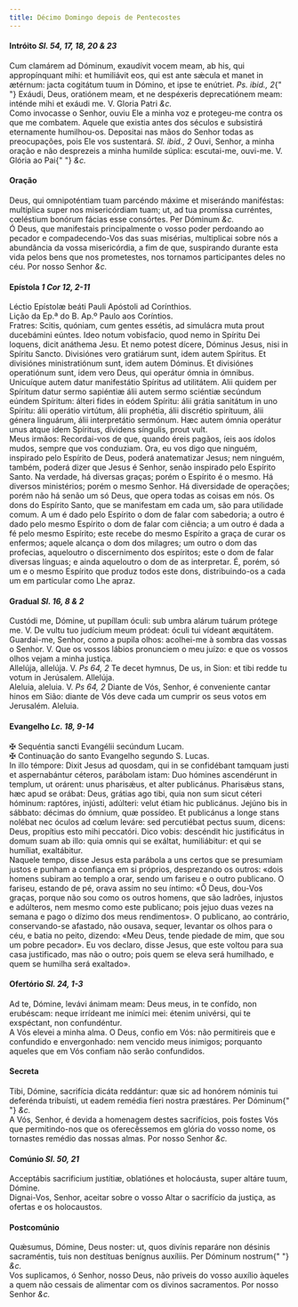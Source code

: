 ```yaml
---
title: Décimo Domingo depois de Pentecostes
---
```


<h4 class="text-center">
  Intróito <em>Sl. 54, 17, 18, 20 & 23</em>
</h4>
<div class="container-fluid">
  <div class="row">
    <div class="col-6 dropcaps text-justify">
      Cum clamárem ad Dóminum, exaudívit vocem meam, ab his, qui appropínquant
      mihi: et humiliávit eos, qui est ante sǽcula et manet in ætérnum: jacta
      cogitátum tuum in Dómino, et ipse te enútriet. <em>Ps. ibid., 2</em>{" "}
      Exáudi, Deus, oratiónem meam, et ne despéxeris deprecatiónem meam: inténde
      mihi et exáudi me. V. Gloria Patri <em>&c.</em>
    </div>
    <div class="col-6 dropcaps text-justify">
      Como invocasse o Senhor, ouviu Ele a minha voz e protegeu-me contra os que
      me combatem. Aquele que existia antes dos séculos e subsistirá eternamente
      humilhou-os. Depositai nas mãos do Senhor todas as preocupações, pois Ele
      vos sustentará. <em>Sl. ibid., 2</em> Ouvi, Senhor, a minha oração e não
      desprezeis a minha humilde súplica: escutai-me, ouvi-me. V. Glória ao Pai{" "}
      <em>&c.</em>
    </div>
  </div>
</div>

<h4 class="text-center">Oração</h4>
<div class="container-fluid">
  <div class="row">
    <div class="col-6 dropcaps text-justify">
      Deus, qui omnipoténtiam tuam parcéndo máxime et miserándo maniféstas:
      multíplica super nos misericórdiam tuam; ut, ad tua promíssa curréntes,
      cœléstium bonórum fácias esse consórtes. Per Dóminum <em>&c.</em>
    </div>
    <div class="col-6 dropcaps text-justify">
      Ó Deus, que manifestais principalmente o vosso poder perdoando ao pecador
      e compadecendo-Vos das suas misérias, multiplicai sobre nós a abundância
      da vossa misericórdia, a fim de que, suspirando durante esta vida pelos
      bens que nos prometestes, nos tornamos participantes deles no céu. Por
      nosso Senhor <em>&c.</em>
    </div>
  </div>
</div>

<h4 class="text-center">
  Epístola <em>1 Cor 12, 2-11</em>
</h4>
<div class="container-fluid">
  <div class="row">
    <div class="col-6 text-justify">
      Léctio Epístolæ beáti Pauli Apóstoli ad Corínthios.
    </div>
    <div class="col-6 text-justify">
      Lição da Ep.ª do B. Ap.º Paulo aos Coríntios.
    </div>
    <div class="col-6 dropcaps text-justify">
      Fratres: Scitis, quóniam, cum gentes essétis, ad simulácra muta prout
      ducebámini eúntes. Ideo notum vobisfacio, quod nemo in Spíritu Dei
      loquens, dicit anáthema Jesu. Et nemo potest dícere, Dóminus Jesus, nisi
      in Spíritu Sancto. Divisiónes vero gratiárum sunt, idem autem Spíritus. Et
      divisiónes ministratiónum sunt, idem autem Dóminus. Et divisiónes
      operatiónum sunt, idem vero Deus, qui operátur ómnia in ómnibus. Unicuíque
      autem datur manifestátio Spíritus ad utilitátem. Alii quidem per Spíritum
      datur sermo sapiéntiæ álii autem sermo sciéntiæ secúndum eúndem Spíritum:
      álteri fides in eódem Spíritu: álii grátia sanitátum in uno Spíritu: álii
      operátio virtútum, álii prophétia, álii discrétio spirítuum, álii génera
      linguárum, álii interpretátio sermónum. Hæc autem ómnia operátur unus
      atque idem Spíritus, dívidens síngulis, prout vult.
    </div>
    <div class="col-6 dropcaps text-justify">
      Meus irmãos: Recordai-vos de que, quando éreis pagãos, íeis aos ídolos
      mudos, sempre que vos conduziam. Ora, eu vos digo que ninguém, inspirado
      pelo Espírito de Deus, poderá anatematizar Jesus; nem ninguém, também,
      poderá dizer que Jesus é Senhor, senão inspirado pelo Espírito Santo. Na
      verdade, há diversas graças; porém o Espírito é o mesmo. Há diversos
      ministérios; porém o mesmo Senhor. Há diversidade de operações; porém não
      há senão um só Deus, que opera todas as coisas em nós. Os dons do Espírito
      Santo, que se manifestam em cada um, são para utilidade comum. A um é dado
      pelo Espírito o dom de falar com sabedoria; a outro é dado pelo mesmo
      Espírito o dom de falar com ciência; a um outro é dada a fé pelo mesmo
      Espírito; este recebe do mesmo Espírito a graça de curar os enfermos;
      aquele alcança o dom dos milagres; um outro o dom das profecias,
      aqueloutro o discernimento dos espíritos; este o dom de falar diversas
      línguas; e ainda aqueloutro o dom de as interpretar. É, porém, só um e o
      mesmo Espírito que produz todos este dons, distribuindo-os a cada um em
      particular como Lhe apraz.
    </div>
  </div>
</div>

<h4 class="text-center">
  Gradual <em>Sl. 16, 8 & 2</em>
</h4>
<div class="container-fluid">
  <div class="row">
    <div class="col-6 dropcaps text-justify">
      Custódi me, Dómine, ut pupíllam óculi: sub umbra alárum tuárum prótege me.
      V. De vultu tuo judícium meum pródeat: óculi tui vídeant æquitátem.
    </div>
    <div class="col-6 dropcaps text-justify">
      Guardai-me, Senhor, como a pupila olhos: acolhei-me à sombra das vossas o
      Senhor. V. Que os vossos lábios pronunciem o meu juízo: e que os vossos
      olhos vejam a minha justiça.
    </div>
    <div class="col-6 text-justify">
      Allelúja, allelúja. V. <em>Ps 64, 2</em> Te decet hymnus, De us, in Sion:
      et tibi redde tu votum in Jerúsalem. Allelúja.
    </div>
    <div class="col-6 text-justify">
      Aleluia, aleluia. V. <em>Ps 64, 2</em> Diante de Vós, Senhor, é
      conveniente cantar hinos em Sião: diante de Vós deve cada um cumprir os
      seus votos em Jerusalém. Aleluia.
    </div>
  </div>
</div>

<h4 class="text-center">
  Evangelho <em>Lc. 18, 9-14</em>
</h4>
<div class="container-fluid">
  <div class="row">
    <div class="col-6 text-justify">
      <span class="text-danger">&#10016;</span> Sequéntia sancti Evangélii
      secúndum Lucam.
    </div>
    <div class="col-6 text-justify">
      <span class="text-danger">&#10016;</span> Continuação do santo Evangelho
      segundo S. Lucas.
    </div>
    <div class="col-6 dropcaps text-justify">
      In illo témpore: Dixit Jesus ad quosdam, qui in se confidébant tamquam
      justi et aspernabántur céteros, parábolam istam: Duo hómines ascendérunt
      in templum, ut orárent: unus pharisǽus, et alter publicánus. Pharisǽus
      stans, hæc apud se orábat: Deus, grátias ago tibi, quia non sum sicut
      céteri hóminum: raptóres, injústi, adúlteri: velut étiam hic publicánus.
      Jejúno bis in sábbato: décimas do ómnium, quæ possídeo. Et publicánus a
      longe stans nolébat nec óculos ad cœlum leváre: sed percutiébat pectus
      suum, dicens: Deus, propítius esto mihi peccatóri. Dico vobis: descéndit
      hic justificátus in domum suam ab illo: quia omnis qui se exáltat,
      humiliábitur: et qui se humíliat, exaltábitur.
    </div>
    <div class="col-6 dropcaps text-justify">
      Naquele tempo, disse Jesus esta parábola a uns certos que se presumiam
      justos e punham a confiança em si próprios, desprezando os outros: «dois
      homens subiram ao templo a orar, sendo um fariseu e o outro publicano. O
      fariseu, estando de pé, orava assim no seu íntimo: «Ő Deus, dou-Vos
      graças, porque não sou como os outros homens, que são ladrões, injustos e
      adúlteros, nem mesmo como este publicano; pois jejuo duas vezes na semana
      e pago o dízimo dos meus rendimentos». O publicano, ao contrário,
      conservando-se afastado, não ousava, sequer, levantar os olhos para o céu,
      e batia no peito, dizendo: «Meu Deus, tende piedade de mim, que sou um
      pobre pecador». Eu vos declaro, disse Jesus, que este voltou para sua casa
      justificado, mas não o outro; pois quem se eleva será humilhado, e quem se
      humilha será exaltado».
    </div>
  </div>
</div>

<h4 class="text-center">
  Ofertório <em>Sl. 24, 1-3</em>
</h4>
<div class="container-fluid">
  <div class="row">
    <div class="col-6 dropcaps text-justify">
      Ad te, Dómine, levávi ánimam meam: Deus meus, in te confído, non
      erubéscam: neque irrídeant me inimíci mei: étenim univérsi, qui te
      exspéctant, non confundéntur.
    </div>
    <div class="col-6 dropcaps text-justify">
      A Vós elevei a minha alma. O Deus, confio em Vós: não permitireis que e
      confundido e envergonhado: nem vencido meus inimigos; porquanto aqueles
      que em Vós confiam não serão confundidos.
    </div>
  </div>
</div>

<h4 class="text-center">Secreta</h4>
<div class="container-fluid">
  <div class="row">
    <div class="col-6 dropcaps text-justify">
      Tibi, Dómine, sacrifícia dicáta reddántur: quæ sic ad honórem nóminis tui
      deferénda tribuísti, ut eadem remédia fíeri nostra præstáres. Per Dóminum{" "}
      <em>&c.</em>
    </div>
    <div class="col-6 dropcaps text-justify">
      A Vós, Senhor, é devida a homenagem destes sacrifícios, pois fostes Vós
      que permitindo-nos que os oferecêssemos em glória do vosso nome, os
      tornastes remédio das nossas almas. Por nosso Senhor <em>&c.</em>
    </div>
  </div>
</div>

<h4 class="text-center">
  Comúnio <em>Sl. 50, 21</em>
</h4>
<div class="container-fluid">
  <div class="row">
    <div class="col-6 dropcaps text-justify">
      Acceptábis sacrificium justítiæ, oblatiónes et holocáusta, super altáre
      tuum, Dómine.
    </div>
    <div class="col-6 dropcaps text-justify">
      Dignai-Vos, Senhor, aceitar sobre o vosso Altar o sacrifício da justiça,
      as ofertas e os holocaustos.
    </div>
  </div>
</div>

<h4 class="text-center">Postcomúnio</h4>
<div class="container-fluid">
  <div class="row">
    <div class="col-6 dropcaps text-justify">
      Quǽsumus, Dómine, Deus noster: ut, quos divínis reparáre non désinis
      sacraméntis, tuis non destítuas benígnus auxíliis. Per Dóminum nostrum{" "}
      <em>&c.</em>
    </div>
    <div class="col-6 dropcaps text-justify">
      Vos suplicamos, ó Senhor, nosso Deus, não priveis do vosso auxílio àqueles
      a quem não cessais de alimentar com os divinos sacramentos. Por nosso
      Senhor <em>&c.</em>
    </div>
  </div>
</div>
